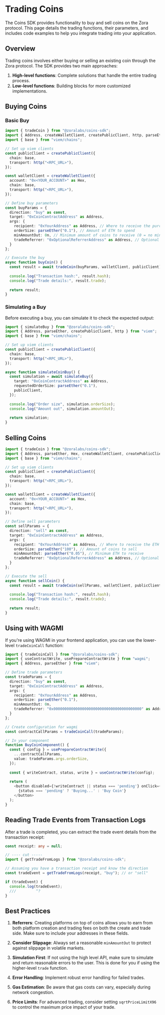 # Trading Coins

The Coins SDK provides functionality to buy and sell coins on the Zora protocol. This page details the trading functions, their parameters, and includes code examples to help you integrate trading into your application.

## Overview

Trading coins involves either buying or selling an existing coin through the Zora protocol. The SDK provides two main approaches:

1. **High-level functions**: Complete solutions that handle the entire trading process.
2. **Low-level functions**: Building blocks for more customized implementations.

## Buying Coins

### Basic Buy

```ts twoslash
import { tradeCoin } from "@zoralabs/coins-sdk";
import { Address, createWalletClient, createPublicClient, http, parseEther, Hex } from "viem";
import { base } from "viem/chains";

// Set up viem clients
const publicClient = createPublicClient({
  chain: base,
  transport: http("<RPC_URL>"),
});

const walletClient = createWalletClient({
  account: "0x<YOUR_ACCOUNT>" as Hex,
  chain: base,
  transport: http("<RPC_URL>"),
});

// Define buy parameters
const buyParams = {
  direction: "buy" as const,
  target: "0xCoinContractAddress" as Address,
  args: {
    recipient: "0xYourAddress" as Address, // Where to receive the purchased coins
    orderSize: parseEther("0.1"), // Amount of ETH to spend
    minAmountOut: 0n, // Minimum amount of coins to receive (0 = no minimum)
    tradeReferrer: "0xOptionalReferrerAddress" as Address, // Optional
  }
};

// Execute the buy
async function buyCoin() {
  const result = await tradeCoin(buyParams, walletClient, publicClient);
  
  console.log("Transaction hash:", result.hash);
  console.log("Trade details:", result.trade);
  
  return result;
}
```

### Simulating a Buy

Before executing a buy, you can simulate it to check the expected output:

```ts twoslash
import { simulateBuy } from "@zoralabs/coins-sdk";
import { Address, parseEther, createPublicClient, http } from "viem";
import { base } from "viem/chains";

// Set up viem clients
const publicClient = createPublicClient({
  chain: base,
  transport: http("<RPC_URL>"),
});

async function simulateCoinBuy() {
  const simulation = await simulateBuy({
    target: "0xCoinContractAddress" as Address,
    requestedOrderSize: parseEther("0.1"),
    publicClient,
  });
  
  console.log("Order size", simulation.orderSize);
  console.log("Amount out", simulation.amountOut);
  
  return simulation;
}
```

## Selling Coins

```ts twoslash
import { tradeCoin } from "@zoralabs/coins-sdk";
import { Address, parseEther, Hex, createWalletClient, createPublicClient, http } from "viem";
import { base } from "viem/chains";

// Set up viem clients
const publicClient = createPublicClient({
  chain: base,
  transport: http("<RPC_URL>"),
});

const walletClient = createWalletClient({
  account: "0x<YOUR_ACCOUNT>" as Hex,
  chain: base,
  transport: http("<RPC_URL>"),
});

// Define sell parameters
const sellParams = {
  direction: "sell" as const,
  target: "0xCoinContractAddress" as Address,
  args: {
    recipient: "0xYourAddress" as Address, // Where to receive the ETH
    orderSize: parseEther("100"), // Amount of coins to sell
    minAmountOut: parseEther("0.05"), // Minimum ETH to receive
    tradeReferrer: "0xOptionalReferrerAddress" as Address, // Optional
  }
};

// Execute the sell
async function sellCoin() {
  const result = await tradeCoin(sellParams, walletClient, publicClient);
  
  console.log("Transaction hash:", result.hash);
  console.log("Trade details:", result.trade);
  
  return result;
}
```

## Using with WAGMI

If you're using WAGMI in your frontend application, you can use the lower-level `tradeCoinCall` function:

```typescript
import { tradeCoinCall } from "@zoralabs/coins-sdk";
import { useContractWrite, usePrepareContractWrite } from "wagmi";
import { Address, parseEther } from "viem";

// Define trade parameters
const tradeParams = {
  direction: "buy" as const,
  target: "0xCoinContractAddress" as Address,
  args: {
    recipient: "0xYourAddress" as Address,
    orderSize: parseEther("0.1"),
    minAmountOut: 0n,
    tradeReferrer: "0x0000000000000000000000000000000000000000" as Address,
  }
};

// Create configuration for wagmi
const contractCallParams = tradeCoinCall(tradeParams);

// In your component
function BuyCoinComponent() {
  const { config } = usePrepareContractWrite({
    ...contractCallParams,
    value: tradeParams.args.orderSize,
  });
  
  const { writeContract, status, write } = useContractWrite(config);
  
  return (
    <button disabled={!writeContract || status === 'pending'} onClick={() => writeContract?.()}>
      {status === 'pending' ? 'Buying...' : 'Buy Coin'}
    </button>
  );
}
```

## Reading Trade Events from Transaction Logs

After a trade is completed, you can extract the trade event details from the transaction receipt:

```ts twoslash
const receipt: any = null;

// ---- cut -----
import { getTradeFromLogs } from "@zoralabs/coins-sdk";

// Assuming you have a transaction receipt and know the direction
const tradeEvent = getTradeFromLogs(receipt, "buy"); // or "sell"

if (tradeEvent) {
  console.log(tradeEvent);
  ///         ^?
}
```

## Best Practices

1. **Referrers**: Creating platforms on top of coins allows you to earn from both platform creation and trading fees on both the create and trade side. Make sure to include your addresses in these fields.

2. **Consider Slippage**: Always set a reasonable `minAmountOut` to protect against slippage in volatile markets.

3. **Simulation First**: If not using the high level API, make sure to simulate and return reasonable errors to the user. This is done for you if using the higher-level `trade` function.

4. **Error Handling**: Implement robust error handling for failed trades.

5. **Gas Estimation**: Be aware that gas costs can vary, especially during network congestion.

6. **Price Limits**: For advanced trading, consider setting `sqrtPriceLimitX96` to control the maximum price impact of your trade. 